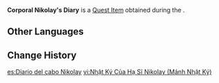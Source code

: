 {{Item Infobox
|id           = 101696
|title        = Corporal Nikolay's Diary
|image        = Book Ragged Notebook.png
|type         = Quest Items
|description  = A fragment of Fatui Corporal [[Nikolay]]'s diary. It gives off a rather unpleasant smell, but that's at least better than being covered in mud.
|source1      = [[Lost in a Foreign Land: Seeking]]
}}
'''Corporal Nikolay's Diary''' is a [[Quest Item]] obtained during the {{Quest|Lost in a Foreign Land: Seeking}}.

==Other Languages==
{{Other Languages
|en      = Corporal Nikolay's Diary
|zhs     = 尼古拉下士的日志
|zhs_rm  = Nígǔlā Xiàshì de Rìzhì
|zht     = 尼古拉下士的日誌
|zht_rm  = Nígǔlā Xiàshì de Rìzhì
|ja      = ニコライ伍長の日誌
|ja_rm   = Nikorai Gochou no Nisshi
|ko      = 니콜라이 하사의 일지
|ko_rm   = Nikollai Hasa-ui Ilji
|es      = Diario del cabo Nikolay
|fr      = Journal du caporal Nikolay
|ru      = Дневник младшего сержанта Николая
|th      = ไดอารี่ของสิบโท Nikolay
|th_rm   = 
|vi      = Nhật Ký Của Hạ Sĩ Nikolay
|de      = Tagebuch vom Unteroffizier Nikolay
|id      = Buku Harian Kopral Nikolay
|pt      = Diário do Cabo Nikolay
|tr      = Onbaşı Nikolay'ın Günlüğü
|it      = Diario del caporale Nikolay 
}}

==Change History==
{{Change History|2.6}}

[[es:Diario del cabo Nikolay]]
[[vi:Nhật Ký Của Hạ Sĩ Nikolay (Mảnh Nhật Ký)]]